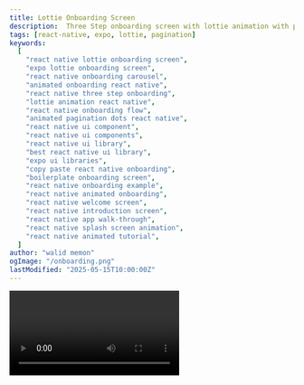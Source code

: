 ```yaml
---
title: Lottie Onboarding Screen
description:  Three Step onboarding screen with lottie animation with pagination dots.
tags: [react-native, expo, lottie, pagination]
keywords:
  [
    "react native lottie onboarding screen",
    "expo lottie onboarding screen",
    "react native onboarding carousel",
    "animated onboarding react native",
    "react native three step onboarding",
    "lottie animation react native",
    "react native onboarding flow",
    "animated pagination dots react native",
    "react native ui component",
    "react native ui components",
    "react native ui library",
    "best react native ui library",
    "expo ui libraries",
    "copy paste react native onboarding",
    "boilerplate onboarding screen",
    "react native onboarding example",
    "react native animated onboarding",
    "react native welcome screen",
    "react native introduction screen",
    "react native app walk-through",
    "react native splash screen animation",
    "react native animated tutorial",
  ]
author: "walid memon"
ogImage: "/onboarding.png"
lastModified: "2025-05-15T10:00:00Z"
---
```


<Video src="https://cdn.jsdelivr.net/gh/waleedcj/EziuiAssets/onboarding.mp4"  aria-label='app onboarding demo' />

  <Stepper>
  <StepperItem title="Step 1: Install Dependencies">
    smooth animations by lottie

    ```plaintext
    npx expo install lottie-react-native
    ```
  </StepperItem>

  <StepperItem title="Step 2: Add the ScrollingPaginationDots from Components">

<DemoLinkButton href="https://www.nativemotion.dev/docs/components/scroll-pagination-dots"  size="lg" variant="default">
	Go To Component
</DemoLinkButton>

  </StepperItem>

   <StepperItem title="Step 3: Create the Onboarding Component">
    Create a new file (e.g., `src/components/Onboarding.tsx`) and copy the following code:

    ```typescript:Onboarding.tsx
    import React, { useRef, useState } from "react";
import {
	StyleSheet,
	FlatList,
	View,
	Text,
	Dimensions,
	TouchableOpacity,
} from "react-native";
import LottieView from "lottie-react-native";
import Animated, {
	useSharedValue,
	useAnimatedScrollHandler,
} from "react-native-reanimated";
import { useAppColors } from "@/hooks/useAppColors";
import ScrollingPaginationDots from "./PaginationDots";

const { width, height } = Dimensions.get("window"); 

// Define the structure of a single onboarding item
export type OnboardingDataItem = {
	id: string;
	title: string;
	description: string;
	lottieAnim: string;
};

// Define the props for the reusable component
type OnboardingProps = {
	data: OnboardingDataItem[];
	onComplete: () => void;
};

const Onboarding: React.FC<OnboardingProps> = ({ data, onComplete }) => {
	const flatListRef = useRef<FlatList<OnboardingDataItem>>(null);
	const scrollX = useSharedValue(0);
	const [currentIndex, setCurrentIndex] = useState(0);
	const colors = useAppColors();

	// Update current index based on viewable items
	const viewableItemsChanged = useRef(
		({ viewableItems }: { viewableItems: Array<{ index: number | null }> }) => {
			if (viewableItems.length > 0 && viewableItems[0].index !== null) {
				setCurrentIndex(viewableItems[0].index);
			}
		}
	).current;

	const viewConfig = useRef({ viewAreaCoveragePercentThreshold: 50 }).current;

	// Reanimated scroll handler
	const scrollHandler = useAnimatedScrollHandler((event) => {
		scrollX.value = event.contentOffset.x;
	});

	// Handle "Next" or "Get Started" button press
	const onNextPress = () => {
		if (currentIndex < data.length - 1) {
			flatListRef.current?.scrollToIndex({ index: currentIndex + 1 });
		} else {
			onComplete();
		}
	};

	const renderItem = ({ item }: { item: OnboardingDataItem }) => {
		const lottieStyle = {
			width: width * (item.id === "3" ? 0.5 : 0.8),
			height: height * 0.4,
			marginBottom: 30,
		};
		return (
			<View style={[styles.slide, { width }]}>
				<LottieView
					source={item.lottieAnim}
					autoPlay
					loop
					style={lottieStyle}
				/>
				<Text style={[styles.title, { color: colors.Neutral900 }]}>
					{item.title}
				</Text>
				<Text style={[styles.description, { color: colors.Neutral700 }]}>
					{item.description}
				</Text>
			</View>
		);
	};

	return (
		<View style={[styles.container, { backgroundColor: colors.bgColor }]}>
			<Animated.FlatList
				ref={flatListRef}
				data={data}
				renderItem={renderItem}
				keyExtractor={(item) => item.id}
				horizontal
				pagingEnabled
				showsHorizontalScrollIndicator={false}
				bounces={false}
				onScroll={scrollHandler}
				scrollEventThrottle={16} // Standard throttle for reanimated
				onViewableItemsChanged={viewableItemsChanged}
				viewabilityConfig={viewConfig}
			/>

			{/* Pagination Dots */}
			<View style={styles.paginationContainer}>
				<ScrollingPaginationDots
					scrollX={scrollX}
					count={data.length}
					slideWidth={width}
					dotColor={colors.PrimaryNormal}
					inactiveDotColor={colors.Neutral300}
					dotSize={10}
					spacing={12}
					inactiveDotOpacity={0.3}
					maxVisibleDots={5}
				/>
			</View>

			{/* Next Button */}
			<TouchableOpacity
				style={[styles.nextButton, { backgroundColor: colors.PrimaryNormal }]}
				onPress={onNextPress}
				activeOpacity={0.8}
			>
				<Text style={[styles.nextButtonText, { color: colors.Neutral0 }]}>
					{currentIndex === data.length - 1 ? "Get Started" : "Next"}
				</Text>
			</TouchableOpacity>
		</View>
	);
};

const styles = StyleSheet.create({
	container: {
		flex: 1,
	},
	slide: {
		alignItems: "center",
		justifyContent: "center",
		paddingHorizontal: 20,
	},
	title: {
		fontSize: 24,
		fontWeight: "bold",
		textAlign: "center",
		marginBottom: 16,
		lineHeight: 32,
	},
	description: {
		fontSize: 16,
		fontWeight: "400",
		textAlign: "center",
		lineHeight: 24,
		paddingHorizontal: 10,
		marginBottom: 64,
	},
	paginationContainer: {
		flex: 1,
		flexDirection: "row",
		justifyContent: "center",
		alignItems: "center",
	},
	paginationDot: {
		height: 10,
		width: 10,
		borderRadius: 5,
		marginHorizontal: 8,
	},
	nextButton: {
		alignSelf: "center",
		paddingVertical: 15,
		paddingHorizontal: 40,
		borderRadius: 30,
		minWidth: width * 0.5,
		alignItems: "center",
	},
	nextButtonText: {
		fontSize: 16,
		fontWeight: "bold",
	},
});

export default Onboarding;

    ```
  </StepperItem>

</Stepper>

## Usage

  ```typescript:OnboardingPage.tsx
import React from 'react';
import { SafeAreaView, StyleSheet } from 'react-native';
import Onboarding from '@/components/ui/Onboarding';
import { useAppColors } from '@/hooks/useAppColors';

// Define or import your onboarding data
const AppOnboardingData = [
  {
      id: '1',
      title: 'Discover Local Services, Fast',
      description: 'Browse through a wide range of local services tailored to your needs. Filter by category, location, and service type, whether you need home maintenance, repairs, or professional services. Our organized directory makes it simple to find the right provider in your area.',
      lottieAnim: require('@/assets/lottie/onboarding1.json') // Adjust path
  },
  {
      id: '2',
      title: 'Book Appointments Instantly',
      description: 'Submit a booking request for the service you need, and we will connect you to verified local providers instantly. Once you confirm your requirements, qualified professionals will be notified, and you will receive quick responses to schedule your appointment.',
      lottieAnim: require('@/assets/lottie/onboarding2.json') // Adjust path
  },
  {
      id: '3',
      title: 'Chat with Providers, Directly',
      description: 'Once your booking is accepted, you can chat directly with the service provider via WhatsApp for easy coordination. No extra steps—just simple, direct communication to confirm your appointment details!',
      lottieAnim: require('@/assets/lottie/onboarding3.json') // Adjust path
  },
]
export default function OnboardingPage() {
  const colors = useAppColors();

  const handleOnboardingComplete = () => {
    alert("Onboarding is complete now shh shh");
  };

  return (
    // SafeAreaView or regular View depending on your layout needs
    <SafeAreaView style={[styles.container, { backgroundColor: colors.bgColor }]}>
      <Onboarding
        data={AppOnboardingData}
        onComplete={handleOnboardingComplete}
      />
    </SafeAreaView>
  );
};

const styles = StyleSheet.create({
  container: {
    flex: 1,
  },
});
 ```

 ## Props

| Prop         | Type                   | Default | Required | Description                                                                 |
| :----------- | :--------------------- | :------ | :------- | :-------------------------------------------------------------------------- |
| `data`       | `OnboardingDataItem[]` |         | Yes      | An array of objects, each defining a screen's content (title, description, Lottie animation). |
| `onComplete` | `() => void`           |         | Yes      | Callback function executed when the user presses "Get Started" on the final screen. |